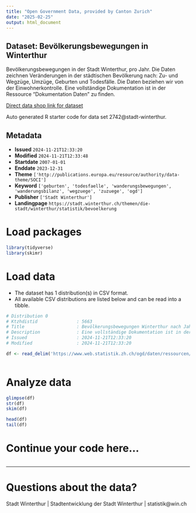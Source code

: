 ```yaml
---
title: "Open Government Data, provided by Canton Zurich"
date: "2025-02-25"
output: html_document
---
```


## Dataset: Bevölkerungsbewegungen in Winterthur

Bevölkerungsbewegungen in der Stadt Winterthur, pro Jahr. Die Daten zeichnen Veränderungen in der städtischen Bevölkerung nach: Zu- und Wegzüge, Umzüge, Geburten und Todesfälle. Die Daten beziehen wir von der Einwohnerkontrolle. Eine vollständige Dokumentation ist in der Ressource "Dokumentation Daten" zu finden.

[Direct data shop link for dataset](https://www.zh.ch/de/politik-staat/statistik-daten/datenkatalog.html#/datasets/2742@stadt-winterthur)

Auto generated R starter code for data set 2742@stadt-winterthur.

## Metadata

- **Issued** `2024-11-21T12:33:20`
- **Modified** `2024-11-21T12:33:48`
- **Startdate** `2007-01-01`
- **Enddate** `2023-12-31`
- **Theme** `['http://publications.europa.eu/resource/authority/data-theme/SOCI']`
- **Keyword** `['geburten', 'todesfaelle', 'wanderungsbewegungen', 'wanderungsbilanz', 'wegzuege', 'zuzuege', 'ogd']`
- **Publisher** `['Stadt Winterthur']`
- **Landingpage** `https://stadt.winterthur.ch/themen/die-stadt/winterthur/statistik/bevoelkerung`


# Load packages

```r

library(tidyverse)
library(skimr)

```

# Load data

-   The dataset has 1 distribution(s) in CSV format.
-   All available CSV distributions are listed below and can be read into a tibble.

```r

# Distribution 0
# Ktzhdistid               : 5663
# Title                    : Bevölkerungsbewegungen Winterthur nach Jahr
# Description              : Eine vollständige Dokumentation ist in der Ressource "Dokumentation Daten" zu finden.
# Issued                   : 2024-11-21T12:33:20
# Modified                 : 2024-11-21T12:33:20

df <- read_delim('https://www.web.statistik.zh.ch/ogd/daten/ressourcen/KTZH_00002742_00005663.csv')



```

# Analyze data

```r

glimpse(df)
str(df)
skim(df)

head(df)
tail(df)

```

# Continue your code here...

```r

```

------------------------------------------------------------------------

# Questions about the data?

Stadt Winterthur | Stadtentwicklung der Stadt Winterthur | statistik@win.ch
